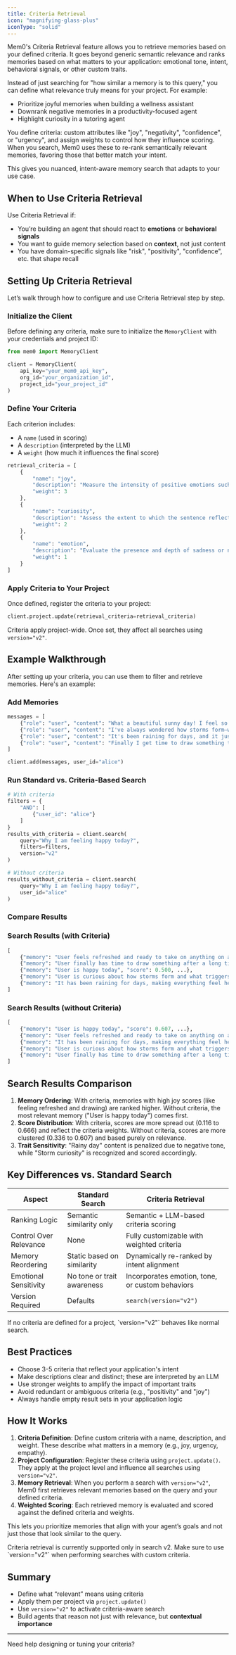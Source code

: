 ```yaml
---
title: Criteria Retrieval
icon: "magnifying-glass-plus"
iconType: "solid"
---
```


Mem0's Criteria Retrieval feature allows you to retrieve memories based on your defined criteria. It goes beyond generic semantic relevance and ranks memories based on what matters to your application: emotional tone, intent, behavioral signals, or other custom traits.

Instead of just searching for "how similar a memory is to this query," you can define what relevance truly means for your project. For example:

- Prioritize joyful memories when building a wellness assistant
- Downrank negative memories in a productivity-focused agent
- Highlight curiosity in a tutoring agent

You define criteria: custom attributes like "joy", "negativity", "confidence", or "urgency", and assign weights to control how they influence scoring. When you search, Mem0 uses these to re-rank semantically relevant memories, favoring those that better match your intent.

This gives you nuanced, intent-aware memory search that adapts to your use case.



## When to Use Criteria Retrieval

Use Criteria Retrieval if:

- You’re building an agent that should react to **emotions** or **behavioral signals**
- You want to guide memory selection based on **context**, not just content
- You have domain-specific signals like "risk", "positivity", "confidence", etc. that shape recall



## Setting Up Criteria Retrieval

Let’s walk through how to configure and use Criteria Retrieval step by step.

### Initialize the Client

Before defining any criteria, make sure to initialize the `MemoryClient` with your credentials and project ID:

```python
from mem0 import MemoryClient

client = MemoryClient(
    api_key="your_mem0_api_key",
    org_id="your_organization_id",
    project_id="your_project_id"
)
```

### Define Your Criteria

Each criterion includes:
- A `name` (used in scoring)
- A `description` (interpreted by the LLM)
- A `weight` (how much it influences the final score)

```python
retrieval_criteria = [
    {
        "name": "joy",
        "description": "Measure the intensity of positive emotions such as happiness, excitement, or amusement expressed in the sentence. A higher score reflects greater joy.",
        "weight": 3
    },
    {
        "name": "curiosity",
        "description": "Assess the extent to which the sentence reflects inquisitiveness, interest in exploring new information, or asking questions. A higher score reflects stronger curiosity.",
        "weight": 2
    },
    {
        "name": "emotion",
        "description": "Evaluate the presence and depth of sadness or negative emotional tone, including expressions of disappointment, frustration, or sorrow. A higher score reflects greater sadness.",
        "weight": 1
    }
]
```

### Apply Criteria to Your Project

Once defined, register the criteria to your project:

```python
client.project.update(retrieval_criteria=retrieval_criteria)
```

Criteria apply project-wide. Once set, they affect all searches using `version="v2"`.


## Example Walkthrough

After setting up your criteria, you can use them to filter and retrieve memories. Here's an example:

### Add Memories

```python
messages = [
    {"role": "user", "content": "What a beautiful sunny day! I feel so refreshed and ready to take on anything!"},
    {"role": "user", "content": "I've always wondered how storms form—what triggers them in the atmosphere?"},
    {"role": "user", "content": "It's been raining for days, and it just makes everything feel heavier."},
    {"role": "user", "content": "Finally I get time to draw something today, after a long time!! I am super happy today."}
]

client.add(messages, user_id="alice")
```

### Run Standard vs. Criteria-Based Search

```python
# With criteria
filters = {
    "AND": [
        {"user_id": "alice"}
    ]
}
results_with_criteria = client.search(
    query="Why I am feeling happy today?",
    filters=filters,
    version="v2"
)

# Without criteria
results_without_criteria = client.search(
    query="Why I am feeling happy today?",
    user_id="alice"
)
```

### Compare Results

### Search Results (with Criteria)
```python
[
    {"memory": "User feels refreshed and ready to take on anything on a beautiful sunny day", "score": 0.666, ...},
    {"memory": "User finally has time to draw something after a long time", "score": 0.616, ...},
    {"memory": "User is happy today", "score": 0.500, ...},
    {"memory": "User is curious about how storms form and what triggers them in the atmosphere.", "score": 0.400, ...},
    {"memory": "It has been raining for days, making everything feel heavier.", "score": 0.116, ...}
]
```

### Search Results (without Criteria)
```python
[
    {"memory": "User is happy today", "score": 0.607, ...},
    {"memory": "User feels refreshed and ready to take on anything on a beautiful sunny day", "score": 0.512, ...},
    {"memory": "It has been raining for days, making everything feel heavier.", "score": 0.4617, ...},
    {"memory": "User is curious about how storms form and what triggers them in the atmosphere.", "score": 0.340, ...},
    {"memory": "User finally has time to draw something after a long time", "score": 0.336, ...},
]
```

## Search Results Comparison

1. **Memory Ordering**: With criteria, memories with high joy scores (like feeling refreshed and drawing) are ranked higher. Without criteria, the most relevant memory ("User is happy today") comes first.
2. **Score Distribution**: With criteria, scores are more spread out (0.116 to 0.666) and reflect the criteria weights. Without criteria, scores are more clustered (0.336 to 0.607) and based purely on relevance.
3. **Trait Sensitivity**: "Rainy day" content is penalized due to negative tone, while "Storm curiosity" is recognized and scored accordingly.



## Key Differences vs. Standard Search

| Aspect                  | Standard Search                      | Criteria Retrieval                              |
|-------------------------|--------------------------------------|-------------------------------------------------|
| Ranking Logic           | Semantic similarity only             | Semantic + LLM-based criteria scoring           |
| Control Over Relevance  | None                                 | Fully customizable with weighted criteria       |
| Memory Reordering       | Static based on similarity           | Dynamically re-ranked by intent alignment       |
| Emotional Sensitivity   | No tone or trait awareness           | Incorporates emotion, tone, or custom behaviors |
| Version Required        | Defaults                             | `search(version="v2")`                          |

<Note>
If no criteria are defined for a project, `version="v2"` behaves like normal search.
</Note>



## Best Practices

- Choose 3-5 criteria that reflect your application's intent
- Make descriptions clear and distinct; these are interpreted by an LLM
- Use stronger weights to amplify the impact of important traits
- Avoid redundant or ambiguous criteria (e.g., "positivity" and "joy")
- Always handle empty result sets in your application logic



## How It Works

1. **Criteria Definition**: Define custom criteria with a name, description, and weight. These describe what matters in a memory (e.g., joy, urgency, empathy).
2. **Project Configuration**: Register these criteria using `project.update()`. They apply at the project level and influence all searches using `version="v2"`.
3. **Memory Retrieval**: When you perform a search with `version="v2"`, Mem0 first retrieves relevant memories based on the query and your defined criteria.
4. **Weighted Scoring**: Each retrieved memory is evaluated and scored against the defined criteria and weights.

This lets you prioritize memories that align with your agent’s goals and not just those that look similar to the query.

<Note>
Criteria retrieval is currently supported only in search v2. Make sure to use `version="v2"` when performing searches with custom criteria.
</Note>



## Summary

- Define what “relevant” means using criteria
- Apply them per project via `project.update()`
- Use `version="v2"` to activate criteria-aware search
- Build agents that reason not just with relevance, but **contextual importance**

---

Need help designing or tuning your criteria?

<Snippet file="get-help.mdx" />
